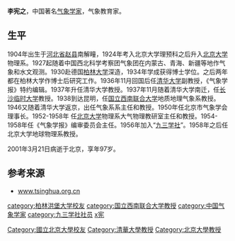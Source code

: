 {{refimprove|time=2016-06-01T00:18:47+00:00}}
{{Infobox person
|name=李宪之
|image=
|sex=男
|birth_date=1904年9月26日
|birth_place={{QING}}[[河北省|河北省]][[赵县|赵县]]南解疃
|death_date={{death date and age |2001|3|21|1904|9|26|}}
|death_place={{PRC}}[[北京|北京]]
|restingplace=
|nationality={{PRC}}
|party=[[九三学社|九三学社]]
|occupation=气象学家
|educate=[[北京大学|北京大学]]<br>[[柏林洪堡大学|柏林洪堡大学]]
|past=[[清华大学|清华大学]]教授<br>[[国立西南联合大学|国立西南联合大学]]教授<br>[[北京大学|北京大学]]教授<br>北京市气象学会理事长
|spouse=
|relatives=
|work=
|award=
}}

'''李宪之'''{{BD|1904年|9月26日|2001年|3月21日}}，中国著名[[气象学家|气象学家]]，气象教育家。

==生平==
1904年出生于[[河北省|河北省]][[赵县|赵县]]南解疃，1924年考入北京大学理预科之后升入[[北京大学|北京大学]]物理系。1927起随着中国西北科学考察团气象团在内蒙古、青海、新疆等地作气象和水文观测。1930赴德国[[柏林大学|柏林大学]]深造，1934年学成获得博士学位。之后两年都在柏林大学作博士后研究工作。1936年11月回国后任[[清华大学|清华大学]]副教授，《气象学报》特约编辑。1937年升任清华大学教授。1937年11月随着清华大学南迁，任[[长沙临时大学|长沙临时大学]]教授。1938到达昆明，任[[国立西南联合大学|国立西南联合大学]]地质地理气象系教授。1946又随着清华大学返京，出任气象系系主任和教授。1950年任北京市气象学会理事长。1952-1958年 任[[北京大学|北京大学]]物理系大气物理教研室主任和教授。1954-1958年任《气象学报》编审委员会主任。1956年加入“[[九三学社|九三学社]]”。1958年之后任北京大学地球物理系教授。

2001年3月21日病逝于北京，享年97岁。

== 参考来源 ==
*[http://www.tsinghua.org.cn/publish/alumni/4000359/10026148.html www.tsinghua.org.cn] {{Wayback|url=http://www.tsinghua.org.cn/publish/alumni/4000359/10026148.html |date=20181224220229 }}

{{DEFAULTSORT:L李}}
[[Category:國立北京大學校友|Category:國立北京大學校友]]
[[category:柏林洪堡大学校友|category:柏林洪堡大学校友]]
[[Category:清華大學教授|Category:清華大學教授]]
[[Category:北京大學教授|Category:北京大學教授]]
[[category:国立西南联合大学教授|category:国立西南联合大学教授]]
[[category:中国气象学家|category:中国气象学家]]
[[category:九三学社社员|category:九三学社社员]]
[[category:李姓|x宪]]